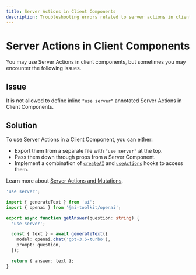 ```yaml
---
title: Server Actions in Client Components
description: Troubleshooting errors related to server actions in client components.
---
```


# Server Actions in Client Components

You may use Server Actions in client components, but sometimes you may encounter the following issues.

## Issue

It is not allowed to define inline `"use server"` annotated Server Actions in Client Components.

## Solution

To use Server Actions in a Client Component, you can either:

- Export them from a separate file with `"use server"` at the top.
- Pass them down through props from a Server Component.
- Implement a combination of [`createAI`](/docs/reference/ai-toolkit-rsc/create-ai) and [`useActions`](/docs/reference/ai-toolkit-rsc/use-actions) hooks to access them.

Learn more about [Server Actions and Mutations](https://nextjs.org/docs/app/api-reference/functions/server-actions#with-client-components).

```ts file='actions.ts'
'use server';

import { generateText } from 'ai';
import { openai } from '@ai-toolkit/openai';

export async function getAnswer(question: string) {
  'use server';

  const { text } = await generateText({
    model: openai.chat('gpt-3.5-turbo'),
    prompt: question,
  });

  return { answer: text };
}
```
